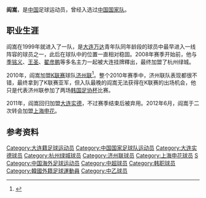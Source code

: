 {{noteta|G1=足球}}{{Football player infobox
| playername = 阎嵩
| fullname = 阎嵩
| englishfullname = Yan Song
| countryofbirth = {{CHN}}
| cityofbirth = [[辽宁|辽宁]][[大连|大连]]
| dateofbirth = {{birth date and age|1981|3|20}}
| height = {{height|m=1.81}}
| position = 中场
| currentclub = [[大連超越足球俱樂部|大连超越]]
| clubnumber = 
| youthyears =
| youthclubs = [[大连万达|大连万达]]
| years = 1999-2007年<br/>2008-2009年<br/>2010年<br/>2011年<br/>2012-2013年<br/>2014年
| clubs = [[大连实德|大连实德]]<br/>[[杭州绿城|杭州绿城]]<br/>[[济州联|济州联]]<br/>[[大连实德|大连实德]]<br/>[[上海申花|上海申花]]<br/>[[大連超越足球俱樂部|大连超越]]
| caps(goals) = 195 (27)<br/> 51 (6)<br/> 0 (0)<br/> 12 (0)<br/> 3 (0)<br/> 15 (2)
| nationalyears = 2002-2007年
| nationalteam = {{fb|CHN}}
| nationalcaps(goals) = 19 (1)
| pcupdate = 2014-11-3
| ntupdate = 2011-11-1
|}}
'''阎嵩'''{{BD|1981年|3月20日|||Y}}，是[[中国|中国]]足球运动员，曾经入选过[[中国国家足球队|中国国家队]]。

==职业生涯==
阎嵩在1999年就进入了一队，是[[大连万达|大连万达]]青年队同年龄段的球员中最早进入一线阵容的球员之一，此后在球队中的位置一直相对稳固。2008年赛季开始前，他与[[季铭义|季铭义]]、[[王圣_(足球运动员)|王圣]]、[[翟彦鹏|翟彦鹏]]等多名主力一起被大连挂牌釋出，最终加盟了杭州绿城。

2010年，阎嵩加盟[[K联赛|K联赛]]球队[[济州联|济州联]]<ref>{{Cite web |url=http://sports.sina.com.cn/g/2010-02-26/15484858102.shtml |title=韩国球队官方宣布阎嵩正式加盟 中国边锋自信面对挑战 |accessdate=2010-02-26 |archive-date=2010-03-02 |archive-url=https://web.archive.org/web/20100302045351/http://sports.sina.com.cn/g/2010-02-26/15484858102.shtml |dead-url=no }}</ref>。整个2010年赛季中，济州联队表现都很不错，最终拿到了K联赛亚军，但入队最晚的阎嵩无法获得在K联赛的出场机会，他只是代表济州联参加了两场[[韩国足协杯|韩国足协杯]]比赛。

2011年，阎嵩回归加盟[[大连实德|大连实德]]，不过赛季结束后被弃用。2012年6月，阎嵩于二次转会加盟[[上海申花|上海申花]]。

==参考资料==
{{reflist}}

{{2009年杭州绿城名单}}
{{2011年中超分类名单大连}}
{{2012年中超分类名单上海}}
{{2013年中超分类名单上海申花}}
{{2014年中乙分类名单大连超越}}
{{2015年中乙分类名单大连超越}}
{{2004年亚洲杯足球赛中国参赛名单}}

{{Soccer-bio-stub}}

{{DEFAULTSORT:YAN Song}}
[[Category:大连籍足球运动员|Category:大连籍足球运动员]]
[[Category:中国国家足球队运动员|Category:中国国家足球队运动员]]
[[Category:大连实德球员|Category:大连实德球员]]
[[Category:杭州绿城球员|Category:杭州绿城球员]]
[[Category:济州联球员|Category:济州联球员]]
[[Category:上海申花球员|Category:上海申花球员]]
[[Category:閻姓|S]]
[[Category:中国海外足球运动员|Category:中国海外足球运动员]]
[[Category:中超球员|Category:中超球员]]
[[Category:韩职球员|Category:韩职球员]]
[[Category:韓國外籍足球運動員|Category:韓國外籍足球運動員]]
[[Category:中乙球员|Category:中乙球员]]